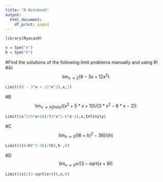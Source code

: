 ```yaml
---
title: "R Notebook"
output:
  html_document:
    df_print: paged
---
```

```r
library(Ryacas0)

x = Sym("x")
h = Sym("h")

```
#Find the solutions of the following limit problems manually and using R!
#A)
$$
\lim_{x \to 2} (8-3x+12x^{2})
$$

```r
Limit((8 - 3*x + 12*x^2),x,2)
```



#B
$$
\lim_{x \to Infinity} ((x^2+5*x+10)/(3*x^2-6*x-2))
$$

```r
Limit((x^2+5*x+10)/(3*x^2-6*x-2),x,Infinity)
```



#C
$$
\lim_{h \to 0}((6+h)^2-36)/(h)
$$

```r
Limit(((6+h)^2-36)/(h),h ,0)

```



#D
$$
\lim_{x \to 0} x/(3-sqrt(x+9))
$$

```r
Limit((x)/(3-sqrt(x+9)),x,0)
```
